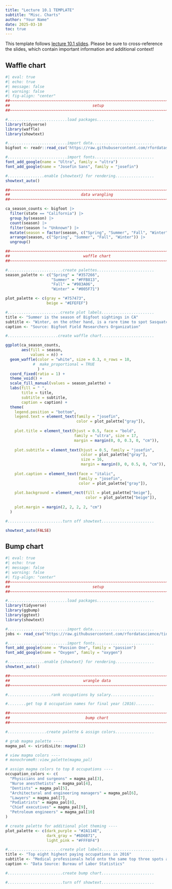 ```yaml
---
title: "Lecture 10.1 TEMPLATE"
subtitle: "Misc. Charts"
author: "Your Name"
date: 2025-03-10
toc: true
---
```


::: {.callout-note}
This template follows [lecture 10.1 slides](https://eds-240-data-viz.github.io/course-materials/lecture-slides/lecture10.1-misc-charts-slides.html#/title-slide){target="_blank"}. Please be sure to cross-reference the slides, which contain important information and additional context!
:::

## Waffle chart

```r
#| eval: true
#| echo: true
#| message: false
#| warning: false
#| fig-align: "center"
##~~~~~~~~~~~~~~~~~~~~~~~~~~~~~~~~~~~~~~~~~~~~~~~~~~~~~~~~~~~~~~~~~~~~~~~~~~~~~~
##                                    setup                                 ----
##~~~~~~~~~~~~~~~~~~~~~~~~~~~~~~~~~~~~~~~~~~~~~~~~~~~~~~~~~~~~~~~~~~~~~~~~~~~~~~

#..........................load packages.........................
library(tidyverse)
library(waffle)
library(showtext)

#..........................import data...........................
bigfoot <- readr::read_csv('https://raw.githubusercontent.com/rfordatascience/tidytuesday/master/data/2022/2022-09-13/bigfoot.csv')

#..........................import fonts..........................
font_add_google(name = "Ultra", family = "ultra")
font_add_google(name = "Josefin Sans", family = "josefin")

#................enable {showtext} for rendering.................
showtext_auto()

##~~~~~~~~~~~~~~~~~~~~~~~~~~~~~~~~~~~~~~~~~~~~~~~~~~~~~~~~~~~~~~~~~~~~~~~~~~~~~~
##                               data wrangling                             ----
##~~~~~~~~~~~~~~~~~~~~~~~~~~~~~~~~~~~~~~~~~~~~~~~~~~~~~~~~~~~~~~~~~~~~~~~~~~~~~~

ca_season_counts <- bigfoot |>
  filter(state == "California") |>
  group_by(season) |>
  count(season) |>
  filter(season != "Unknown") |>
  mutate(season = factor(season, c("Spring", "Summer", "Fall", "Winter"))) |> 
  arrange(season, c("Spring", "Summer", "Fall", "Winter")) |>
  ungroup()

##~~~~~~~~~~~~~~~~~~~~~~~~~~~~~~~~~~~~~~~~~~~~~~~~~~~~~~~~~~~~~~~~~~~~~~~~~~~~~~
##                                waffle chart                              ----
##~~~~~~~~~~~~~~~~~~~~~~~~~~~~~~~~~~~~~~~~~~~~~~~~~~~~~~~~~~~~~~~~~~~~~~~~~~~~~~

#........................create palettes.........................
season_palette <- c("Spring" = "#357266", 
                    "Summer" = "#FFB813", 
                    "Fall" = "#983A06", 
                    "Winter" = "#005F71")

plot_palette <- c(gray = "#757473",
                  beige = "#EFEFEF")

#.......................create plot labels.......................
title <- "Summer is the season of Bigfoot sightings in CA"
subtitle <- "Winter, on the other hand, is a rare time to spot Sasquatch"
caption <- "Source: Bigfoot Field Researchers Organization"

#......................create waffle chart.......................

ggplot(ca_season_counts, 
       aes(fill = season, 
           values = n)) + 
  geom_waffle(color = "white", size = 0.3, n_rows = 10, 
            #  make_proportional = TRUE
              ) +
  coord_fixed(ratio = 1) +
  theme_void() + 
  scale_fill_manual(values = season_palette) +
  labs(fill = " ", 
       title = title, 
       subtitle = subtitle, 
       caption = caption) + 
  theme(
    legend.position = "bottom", 
    legend.text = element_text(family = "josefin", 
                               color = plot_palette["gray"]),
    
    plot.title = element_text(hjust = 0.5, face = "bold", 
                              family = "ultra", size = 17, 
                              margin = margin(0, 0, 0.3, 0, "cm")), 
    
    plot.subtitle = element_text(hjust = 0.5, family = "josefin", 
                                 color = plot_palette["gray"], 
                                 size = 16, 
                                 margin = margin(0, 0, 0.5, 0, "cm")), 
    
    plot.caption = element_text(face = "italic", 
                                family = "josefin", 
                                color = plot_palette["gray"]), 
    
    plot.background = element_rect(fill = plot_palette["beige"], 
                                   color = plot_palette["beige"]), 
    
    plot.margin = margin(2, 2, 2, 2, "cm")
  )

#........................turn off showtext.......................

showtext_auto(FALSE)
```

## Bump chart

```r
#| eval: true
#| echo: true
#| message: false
#| warning: false
#| fig-align: "center"
##~~~~~~~~~~~~~~~~~~~~~~~~~~~~~~~~~~~~~~~~~~~~~~~~~~~~~~~~~~~~~~~~~~~~~~~~~~~~~~
##                                    setup                                 ----
##~~~~~~~~~~~~~~~~~~~~~~~~~~~~~~~~~~~~~~~~~~~~~~~~~~~~~~~~~~~~~~~~~~~~~~~~~~~~~~

#..........................load packages.........................
library(tidyverse)
library(ggbump)
library(ggtext)
library(showtext)

#..........................import data...........................
jobs <- read_csv("https://raw.githubusercontent.com/rfordatascience/tidytuesday/master/data/2019/2019-03-05/jobs_gender.csv")

#..........................import fonts..........................
font_add_google(name = "Passion One", family = "passion")
font_add_google(name = "Oxygen", family = "oxygen")

#................enable {showtext} for rendering.................
showtext_auto()

##~~~~~~~~~~~~~~~~~~~~~~~~~~~~~~~~~~~~~~~~~~~~~~~~~~~~~~~~~~~~~~~~~~~~~~~~~~~~~~
##                                wrangle data                              ----
##~~~~~~~~~~~~~~~~~~~~~~~~~~~~~~~~~~~~~~~~~~~~~~~~~~~~~~~~~~~~~~~~~~~~~~~~~~~~~~

#...................rank occupations by salary...................

#........get top 8 occupation names for final year (2016)........

##~~~~~~~~~~~~~~~~~~~~~~~~~~~~~~~~~~~~~~~~~~~~~~~~~~~~~~~~~~~~~~~~~~~~~~~~~~~~~~
##                                 bump chart                               ----
##~~~~~~~~~~~~~~~~~~~~~~~~~~~~~~~~~~~~~~~~~~~~~~~~~~~~~~~~~~~~~~~~~~~~~~~~~~~~~~

#.................create palette & assign colors.................

# grab magma palette ----
magma_pal <- viridisLite::magma(12)

# view magma colors ----
# monochromeR::view_palette(magma_pal)

# assign magma colors to top 8 occupations ----
occupation_colors <- c(
  "Physicians and surgeons" = magma_pal[3],
  "Nurse anesthetists" = magma_pal[4],
  "Dentists" = magma_pal[5],
  "Architectural and engineering managers" = magma_pal[6],
  "Lawyers" = magma_pal[7], 
  "Podiatrists" = magma_pal[8],
  "Chief executives" = magma_pal[9],
  "Petroleum engineers" = magma_pal[10]
)

# create palette for additional plot theming ----
plot_palette <- c(dark_purple = "#2A114E", 
                  dark_gray = "#6D6B71",
                  light_pink = "#FFF8F4")

#.......................create plot labels.......................
title <- "Top eight highest paying occupations in 2016"
subtitle <- "Medical professionals held onto the same top three spots across years, while petroleum engineers steadily climbed the ranks from 10^th^ in 2013 to 4^th^ in 2016"
caption <- "Data Source: Bureau of Labor Statistics"

#........................create bump chart.......................

#........................turn off showtext.......................

```


